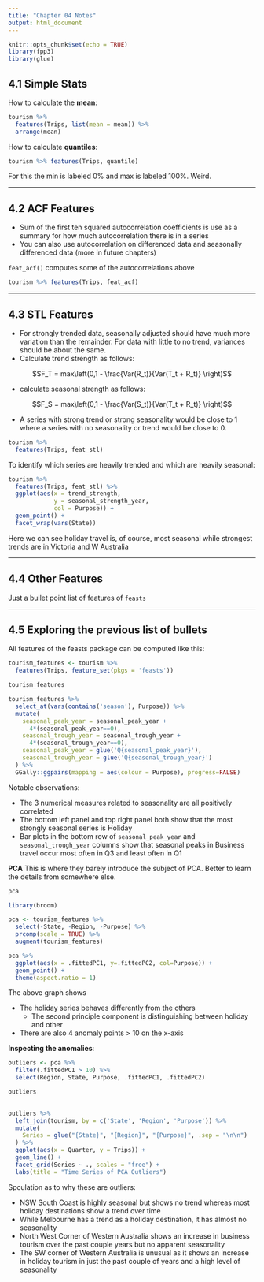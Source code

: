 ```yaml
---
title: "Chapter 04 Notes"
output: html_document
---
```


```r
knitr::opts_chunk$set(echo = TRUE)
library(fpp3)
library(glue)
```

## 4.1 Simple Stats

How to calculate the __mean__:
```r
tourism %>%
  features(Trips, list(mean = mean)) %>%
  arrange(mean)
```

How to calculate __quantiles__:
```r
tourism %>% features(Trips, quantile)
```

For this the min is labeled 0% and max is labeled 100%. Weird.

***

## 4.2 ACF Features

  * Sum of the first ten squared autocorrelation coefficients is use as a 
  summary for how much autocorrelation there is in a series
  * You can also use autocorrelation on differenced data and seasonally 
  differenced data (more in future chapters)
  
  `feat_acf()` computes some of the autocorrelations above
```r
tourism %>% features(Trips, feat_acf)
```

***


## 4.3 STL Features

  * For strongly trended data, seasonally adjusted should have much more variation 
than the remainder. For data with little to no trend, variances should be about the same.
  * Calculate trend strength as follows:

$$F_T = max\left(0,1 - \frac{Var(R_t)}{Var(T_t + R_t)} \right)$$

* calculate seasonal strength as follows:

$$F_S = max\left(0,1 - \frac{Var(S_t)}{Var(T_t + R_t)} \right)$$

* A series with strong trend or strong seasonality would be close to 1 where a series with no 
seasonality or trend would be close to 0.

```r
tourism %>%
  features(Trips, feat_stl)
```

To identify which series are heavily trended and which are heavily seasonal:

```r
tourism %>%
  features(Trips, feat_stl) %>%
  ggplot(aes(x = trend_strength,
             y = seasonal_strength_year,
             col = Purpose)) +
  geom_point() +
  facet_wrap(vars(State))
```

Here we can see holiday travel is, of course, most seasonal while strongest trends
are in Victoria and W Australia

***

## 4.4 Other Features

Just a bullet point list of features of `feasts`

***


## 4.5 Exploring the previous list of bullets

All features of the feasts package can be computed like this:
```r
tourism_features <- tourism %>%
  features(Trips, feature_set(pkgs = 'feasts'))

tourism_features
```

```r

tourism_features %>%
  select_at(vars(contains('season'), Purpose)) %>%
  mutate(
    seasonal_peak_year = seasonal_peak_year +
      4*(seasonal_peak_year==0),
    seasonal_trough_year = seasonal_trough_year +
      4*(seasonal_trough_year==0),
    seasonal_peak_year = glue('Q{seasonal_peak_year}'),
    seasonal_trough_year = glue('Q{seasonal_trough_year}')
  ) %>%
  GGally::ggpairs(mapping = aes(colour = Purpose), progress=FALSE)
```

Notable observations:

  * The 3 numerical measures related to seasonality are all positively correlated
  * The bottom left panel and top right panel both show that the most strongly 
  seasonal series is Holiday
  * Bar plots in the bottom row of `seasonal_peak_year` and `seasonal_trough_year`
  columns show that seasonal peaks in Business travel occur most often in Q3 and
  least often in Q1
  

__PCA__
This is where they barely introduce the subject of PCA. Better to learn the 
details from somewhere else.

```r
pca

```


```r
library(broom)

pca <- tourism_features %>%
  select(-State, -Region, -Purpose) %>%
  prcomp(scale = TRUE) %>%
  augment(tourism_features)

pca %>%
  ggplot(aes(x = .fittedPC1, y=.fittedPC2, col=Purpose)) +
  geom_point() +
  theme(aspect.ratio = 1)
```

The above graph shows

  * The holiday series behaves differently from the others
    + The second principle component is distinguishing between holiday and other
  * There are also 4 anomaly points > 10 on the x-axis

__Inspecting the anomalies__:
```r
outliers <- pca %>%
  filter(.fittedPC1 > 10) %>%
  select(Region, State, Purpose, .fittedPC1, .fittedPC2)

outliers
  
```

```r
outliers %>%
  left_join(tourism, by = c('State', 'Region', 'Purpose')) %>%
  mutate(
    Series = glue("{State}", "{Region}", "{Purpose}", .sep = "\n\n") 
  ) %>%
  ggplot(aes(x = Quarter, y = Trips)) +
  geom_line() +
  facet_grid(Series ~ ., scales = "free") +
  labs(title = "Time Series of PCA Outliers")
```

Spculation as to why these are outliers:

  * NSW South Coast is highly seasonal but shows no trend whereas most holiday 
destinations show a trend over time
  * While Melbourne has a trend as a holiday destination, it has almost no seasonality
  * North West Corner of Western Australia shows an increase in business tourism
over the past couple years but no apparent seasonality
  * The SW corner of Western Australia is unusual as it shows an increase in 
holiday tourism in just the past couple of years and a high level of seasonality
